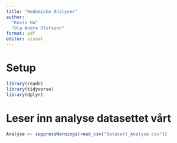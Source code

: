 ```yaml
---
title: "Hedoniske Analyser"
author: 
  "Kevin Ha"
  "Ola Andre Olofsson"
format: pdf
editor: visual
---
```


# Setup

```r
library(readr)
library(tidyverse)
library(dplyr)
```

# Leser inn analyse datasettet vårt

```r
Analyse <- suppressWarnings(read_csv("Datasett_Analyse.csv"))
```
